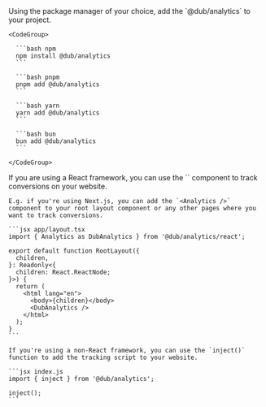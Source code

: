 <Steps titleSize="h3">
  <Step title="Install package">
    Using the package manager of your choice, add the `@dub/analytics` to your project.

    <CodeGroup>

      ```bash npm
      npm install @dub/analytics
      ```

      ```bash pnpm
      pnpm add @dub/analytics
      ```

      ```bash yarn
      yarn add @dub/analytics
      ```

      ```bash bun
      bun add @dub/analytics
      ```

    </CodeGroup>

  </Step>
  
  <Step title="Initialize package in your code">
    If you are using a React framework, you can use the `<Analytics />` component to track conversions on your website.

    E.g. if you're using Next.js, you can add the `<Analytics />` component to your root layout component or any other pages where you want to track conversions.

    ```jsx app/layout.tsx
    import { Analytics as DubAnalytics } from '@dub/analytics/react';

    export default function RootLayout({
      children,
    }: Readonly<{
      children: React.ReactNode;
    }>) {
      return (
        <html lang="en">
          <body>{children}</body>
          <DubAnalytics />
        </html>
      );
    }
    ```

    If you're using a non-React framework, you can use the `inject()` function to add the tracking script to your website.

    ```jsx index.js
    import { inject } from '@dub/analytics';

    inject();
    ```

  </Step>
</Steps>
